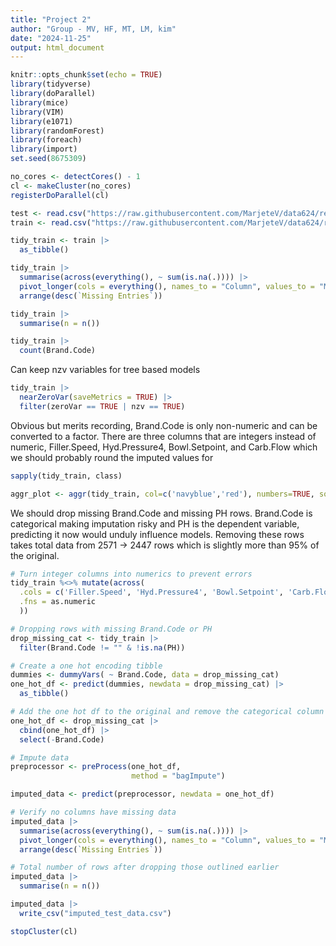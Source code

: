 ```yaml
---
title: "Project 2"
author: "Group - MV, HF, MT, LM, kim"
date: "2024-11-25"
output: html_document
---
```


```r
knitr::opts_chunk$set(echo = TRUE)
library(tidyverse)
library(doParallel)
library(mice)
library(VIM)
library(e1071)
library(randomForest)
library(foreach)
library(import)
set.seed(8675309)
```

```r
no_cores <- detectCores() - 1  
cl <- makeCluster(no_cores)  
registerDoParallel(cl)
```

```r
test <- read.csv("https://raw.githubusercontent.com/MarjeteV/data624/refs/heads/main/test%20data.csv")
train <- read.csv("https://raw.githubusercontent.com/MarjeteV/data624/refs/heads/main/training%20data.csv")
```

```r
tidy_train <- train |> 
  as_tibble()

tidy_train |>
  summarise(across(everything(), ~ sum(is.na(.)))) |>
  pivot_longer(cols = everything(), names_to = "Column", values_to = "Missing Entries") |>
  arrange(desc(`Missing Entries`))

tidy_train |>
  summarise(n = n())
```

```r
tidy_train |>
  count(Brand.Code)
```

Can keep nzv variables for tree based models
```r
tidy_train |>
  nearZeroVar(saveMetrics = TRUE) |>
  filter(zeroVar == TRUE | nzv == TRUE)
```

Obvious but merits recording, Brand.Code is only non-numeric and can be converted to a factor. There are three columns that are integers instead of numeric, Filler.Speed, Hyd.Pressure4, Bowl.Setpoint, and Carb.Flow which we should probably round the imputed values for
```r
sapply(tidy_train, class)
```

```r
aggr_plot <- aggr(tidy_train, col=c('navyblue','red'), numbers=TRUE, sortVars=TRUE, labels=names(data), cex.axis=.7, gap=3, ylab=c("Histogram of missing data","Pattern"))
```

We should drop missing Brand.Code and missing PH rows. Brand.Code is categorical making imputation risky and PH is the dependent variable, predicting it now would unduly influence models. Removing these rows takes total data from 2571 -> 2447 rows which is slightly more than 95% of the original.

```r
# Turn integer columns into numerics to prevent errors
tidy_train %<>% mutate(across(
  .cols = c('Filler.Speed', 'Hyd.Pressure4', 'Bowl.Setpoint', 'Carb.Flow'),
  .fns = as.numeric
  ))

# Dropping rows with missing Brand.Code or PH
drop_missing_cat <- tidy_train |>
  filter(Brand.Code != "" & !is.na(PH))

# Create a one hot encoding tibble
dummies <- dummyVars( ~ Brand.Code, data = drop_missing_cat)
one_hot_df <- predict(dummies, newdata = drop_missing_cat) |>
  as_tibble()

# Add the one hot df to the original and remove the categorical column
one_hot_df <- drop_missing_cat |>
  cbind(one_hot_df) |>
  select(-Brand.Code)

# Impute data
preprocessor <- preProcess(one_hot_df,
                           method = "bagImpute") 

imputed_data <- predict(preprocessor, newdata = one_hot_df)
```

```r
# Verify no columns have missing data
imputed_data |>
  summarise(across(everything(), ~ sum(is.na(.)))) |>
  pivot_longer(cols = everything(), names_to = "Column", values_to = "Missing Entries") |>
  arrange(desc(`Missing Entries`))

# Total number of rows after dropping those outlined earlier
imputed_data |>
  summarise(n = n())
```

```r
imputed_data |>
  write_csv("imputed_test_data.csv")
```

```r
stopCluster(cl)
```
